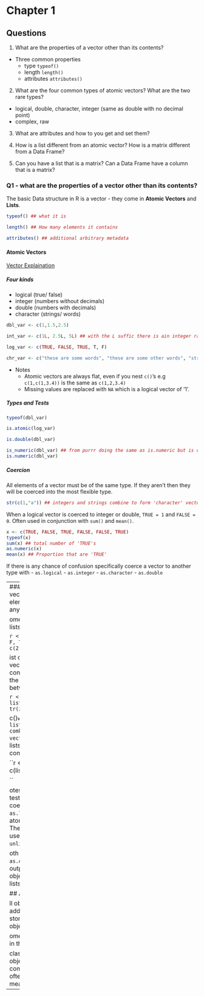 
# Chapter 1

## Questions

1. What are the properties of a vector other than its contents?
  - Three common properties
    - type `typeof()`   
    - length `length()`
    - attributes `attributes()`

2. What are the four common types of atomic vectors? What are the two rare types?
  - logical, double, character, integer (same as double with no decimal point)
   - complex, raw

3. What are attributes and how to you get and set them?

4. How is a list different from an atomic vector? How is a matrix different from a Data Frame?

5. Can you have a list that is a matrix? Can a Data Frame have a column that is a matrix?



### Q1 - what are the properties of a vector other than its contents?

The basic Data structure in R is a vector - they come in **Atomic Vectors** and **Lists**.


```r
typeof() ## what it is

length() ## How many elements it contains

attributes() ## additional arbitrary metadata
```

#### Atomic Vectors

[Vector Explaination](https://renenyffenegger.ch/notes/development/languages/R/data-structures/vector/)

##### Four kinds
- logical (true/ false)
- integer (numbers without decimals)
- double (numbers with decimals)
- character (strings/ words)
```r
dbl_var <- c(1,1.5,2.5) 

int_var <- c(1L, 2.5L, 5L) ## with the L suffic there is ain integer rather than a double

log_var <- c(TRUE, FALSE, TRUE, T, F)

chr_var <- c("these are some words", "these are some other words", "strings are 'words'.")

```

- Notes
  - Atomic vectors are always flat, even if you nest `c()`'s e.g `c(1,c(1,3.4))` is the same as `c(1,2,3.4)`
  - Missing values are replaced with `NA` which is a logical vector of '1'.

##### Types and Tests

```r
typeof(dbl_var)
```

```r
is.atomic(log_var)
```
```r
is.double(dbl_var)
```
```r
is_numeric(dbl_var) ## from purrr doing the same as is.numeric but is deprecated
is.numeric(dbl_var)
```
##### Coercion

All elements of a vector must be of the same type. If they aren't then they will be coerced into the most flexible type. 
```r
str(c(1,"a")) ## integers and strings combine to form 'character' vectors
```
 When a logical vector is coerced to integer or double, `TRUE = 1` and `FALSE = 0`. Often used in conjunction with `sum()` and `mean()`. 
```r
x <- c(TRUE, FALSE, TRUE, FALSE, FALSE, TRUE)
typeof(x)
sum(x) ## total number of 'TRUE's
as.numeric(x)
mean(x) ## Proportion that are 'TRUE'
```
 If there is any chance of confusion specifically coerce a vector to another type with
 - `as.logical`
 - `as.integer`
 - `as.character`
 - `as.double`
 
 --- 
#### Lists 
Lists are different to vectors because the elements in them can be of any type. 

Some useful information on lists is at this [link](https://www.datamentor.io/r-programming/list/). 

```r
y <- list(1:3, "a", c(TRUE, F, T, F,F,T,T), c(2,3,4,5,6))
str(y)
```

List can be called *recursive* vectors becuase a list can contain other lists - this is the fundamental difference between lists and vectors.

```r
z <- list(list(list(list(1:5))))
str(z)
is.recursive(z)
```

`c()` will combine several lists into one. If given a combination of atomic vectors `c()` will coerce the lists to vector before combining them. 

```r
a <- list(1:3, list(c(4:7)))
b <- c(list(1:3), c(4:7))
str(a)
str(b)

```

Notes:
- `typeof()` a list is list
- testing for a list is `is.list()`
- coerce to a list with `as.list()`
- turn a list into an atomic vector with `unlist()`. The same coercion rules are used for `as.list()` as for `unlist()`. 

Both Data frames `as.data.frame()` and the outputs for a linear model objects `lm()` are built from lists. 

### Attributes

All objects have a arbitrary additional attributes, used to store metadata about the object.

Some common attributes are in the table below:

- class     - the class of the object
- comment   - a comment on the object, often a description of what it means
- 



